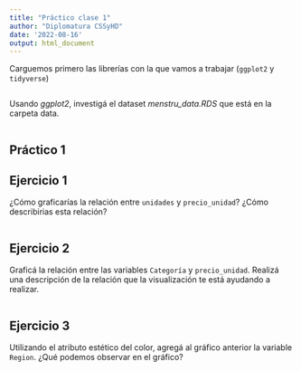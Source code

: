 ```yaml
---
title: "Práctico clase 1"
author: "Diplomatura CSSyHD"
date: '2022-08-16'
output: html_document
---
```


Carguemos primero las librerías con la que vamos a trabajar (`ggplot2` y `tidyverse`)

```r
```

Usando *ggplot2*, investigá el dataset *menstru_data.RDS* que está en la carpeta data. 

```r

```


## Práctico 1

## Ejercicio 1

¿Cómo graficarías la relación entre `unidades` y `precio_unidad`? ¿Cómo describirias esta relación?

```r

```

## Ejercicio 2

Graficá la relación entre las variables `Categoría` y `precio_unidad`. Realizá una descripción de la relación que la visualización te está ayudando a realizar.

```r
```

## Ejercicio 3

Utilizando el atributo estético del color, agregá al gráfico anterior la variable `Region`. ¿Qué podemos observar en el gráfico?

```r
```


